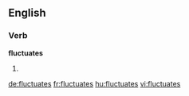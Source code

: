 ==English==

===Verb===
'''fluctuates'''

# {{third-person singular of|[[fluctuate]]}}

[[de:fluctuates]]
[[fr:fluctuates]]
[[hu:fluctuates]]
[[vi:fluctuates]]